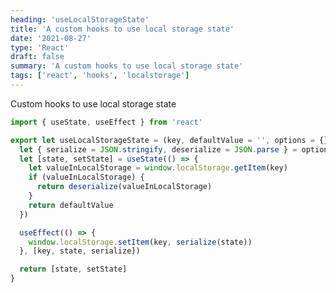 ```yaml
---
heading: 'useLocalStorageState'
title: 'A custom hooks to use local storage state'
date: '2021-08-27'
type: 'React'
draft: false
summary: 'A custom hooks to use local storage state'
tags: ['react', 'hooks', 'localstorage']
---
```


Custom hooks to use local storage state

```js
import { useState, useEffect } from 'react'

export let useLocalStorageState = (key, defaultValue = '', options = {}) => {
  let { serialize = JSON.stringify, deserialize = JSON.parse } = options
  let [state, setState] = useState(() => {
    let valueInLocalStorage = window.localStorage.getItem(key)
    if (valueInLocalStorage) {
      return deserialize(valueInLocalStorage)
    }
    return defaultValue
  })

  useEffect(() => {
    window.localStorage.setItem(key, serialize(state))
  }, [key, state, serialize])

  return [state, setState]
}
```
